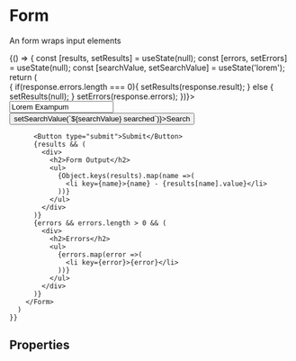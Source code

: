 
<Meta title="Form Components/Form" component={Form}/>

# Form
An form wraps input elements

<Preview>
  <Story name="Example">
    {() => {
      const [results, setResults] = useState(null);
      const [errors, setErrors] = useState(null);
      const [searchValue, setSearchValue] = useState('lorem');
      return (
        <Form onSubmit={(response => {
          if(response.errors.length === 0){
            setResults(response.result);
          } else {
            setResults(null);
          }
          setErrors(response.errors);
        })}>
          <Input name="example"
                 id="example"
                 label="Input"
                 type="text"
                 value="Lorem Exampum"
                 required
          />
          <FormElementWrapper label="Input With Button" id="example2">
            <InputComponent name="example2"
                              id="example2"
                              type="text"
                              value={searchValue}
                              withButton
            />
            <Button withInput display="inlineBlock"
                    onClick={()=>setSearchValue(`${searchValue} searched`)}>Search</Button>
          </FormElementWrapper>
          <Checkbox name="checkboxEx"
                    id="checkboxEx1"
                    label="Lorem Checkum"
                    value="Lorem Checkum"
                    inline
          />
          <Checkbox name="checkboxEx"
                    id="checkboxEx2"
                    label="Ipsum Checkum"
                    value="Ipsum Checkum"
                    inline
          />
          <RadioGroup label="Radio Groups">
            <Radio name="radioEx"
                  id="radioEx1"
                  label="Lorem Radio"
                  value="Lorem Radio"
                  inline
          />
          <Radio name="radioEx"
                  id="radioEx2"
                  label="Ipsum Radio"
                  value="Ipsum Radio"
                  inline
          />
          </RadioGroup>
          
          
          <Button type="submit">Submit</Button>
          {results && (
            <div>
              <h2>Form Output</h2>
              <ul>
                {Object.keys(results).map(name =>(
                  <li key={name}>{name} - {results[name].value}</li>
                ))}
              </ul>
            </div>
          )}
          {errors && errors.length > 0 && (
            <div>
              <h2>Errors</h2>
              <ul>
                {errors.map(error =>(
                  <li key={error}>{error}</li>
                ))}
              </ul>
            </div>
          )}
        </Form>
      )
    }}
  </Story>
</Preview>

## Properties
<Props of={Form}/>

